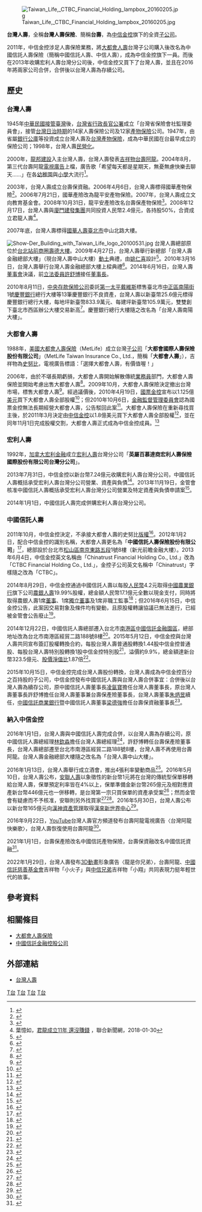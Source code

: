 {{Infobox Company
|company_name       = 台灣人壽保險股份有限公司
|company_name_en    = Taiwan Life Insurance Co., Ltd.
|company_logo       = File:Logo 台灣人壽.png
|logo_size          = 190px
|company_type       = [[股份有限公司|股份有限公司]]、[[子公司|子公司]]
|company_slogan     = 
|local_code_name            = TW
|local_code            = 03557017
|foundation         = 1947年（創業）<br/> 1950年6月21日<br>（{{age in years and days|1950|6|21|age=no}}）
|location           = {{ROC}}<br/>[[臺北市|臺北市]][[南港區|南港區]][[經貿二路|經貿二路]]188號8樓<br/>（[[中國信託金融園區|中國信託金融園區]]）
|key_people         = 董事長：黃思國<br>總經理：莊中慶
|industry           = [[人身保險|人身保險業]]
|capital            = [[新台幣|新台幣]]31,944,990,370元
|profit             = 
|revenue            =
|market_value       =
|num_employees      = 
|products           =
|major_shareholder  = [[中國信託金融控股公司|中國信託金融控股公司]]（100%）
|subsid             = [[中國信託產物保險|中國信託產物保險]]<br>[[中國信託資融|中國信託資融]]
|homepage           = {{URL|http://www.taiwanlife.com/|}}{{zh-tw}}
}}
[[File:Taiwan_Life,_CTBC_Financial_Holding_lampbox_20160205.jpg|thumb]]

'''台灣人壽'''，全稱'''台灣人壽保險'''、簡稱'''台壽'''，為[[中國信託金融控股|中信金控]]旗下的全資[[子公司|子公司]]。

2011年，中信金控涉足人壽保險業務，將[[大都會人壽|大都會人壽]]台灣子公司購入後改名為中國信託人壽保險（簡稱中國信託人壽、中信人壽），成為中信金控旗下一員。而後在2013年收購宏利人壽台灣分公司後，中信金控又買下了台灣人壽，並且在2016年將兩家公司合併，合併後以台灣人壽為存續公司。

==歷史==
===台灣人壽===
1945年[[中華民國接管臺灣|中華民國接管臺灣]]後，[[台灣省行政長官公署|台灣省行政長官公署]]成立「台灣省保險會社監理委員會」，接管[[台灣日治時期|台灣日治時期]]的14家人壽保險公司及12家[[產物保險|產物保險]]公司。1947年，由省屬[[銀行|銀行]][[公庫|公庫]]等投資成立台灣人壽及[[台灣產物保險|台灣產物保險]]，成為中華民國在台最早成立的保險公司；1998年，台灣人壽[[民營化|民營化]]。

2000年，[[龍邦建設|龍邦建設]]入主台灣人壽，台灣人壽發表[[吉祥物|吉祥物]][[台壽阿龍|台壽阿龍]]。2004年8月，第三代台壽阿龍[[電視廣告|電視廣告]]上檔，廣告歌「希望每天都是星期天，無憂無慮快樂去聊天……」在各[[幼稚園|幼稚園]]與[[小學|小學]]大流行<ref>{{cite news| author=周靜紫| title=朱炳昱 用台壽阿龍當伴手禮| url=http://www.appledaily.com.tw/appledaily/article/finance/20041113/1376987| newspaper=[[台灣蘋果日報|台灣蘋果日報]]| date=2004-11-13| accessdate=2016-01-09| archive-date=2016-03-08| archive-url=https://web.archive.org/web/20160308111157/http://www.appledaily.com.tw/appledaily/article/finance/20041113/1376987/| dead-url=no}}</ref>。

2003年，台灣人壽成立台壽保資融。2006年4月6日，台灣人壽標得國華產物保險<ref>{{cite news| author=洪正吉| title=國華產更名龍平安產險| url=http://www.appledaily.com.tw/appledaily/article/finance/20060412/2532165| newspaper=台灣蘋果日報| date=2006-04-12| accessdate=2016-01-29| archive-date=2017-06-22| archive-url=https://web.archive.org/web/20170622193101/http://www.appledaily.com.tw/appledaily/article/finance/20060412/2532165| dead-url=no}}</ref>。2006年7月21日，國華產險改為龍平安產物保險。2007年，台灣人壽成立文向教育基金會。2008年10月31日，龍平安產險改名台壽保產物保險<ref>{{cite news| author=顏真真| title=整合集團資源、活用品牌魅力 龍平安產險更名台壽保產險| url=http://www.nownews.com/n/2008/10/31/930797| newspaper=[[今日新聞網|今日新聞網]]| date=2008-10-31| accessdate=2016-01-29| archive-date=2017-01-12| archive-url=https://web.archive.org/web/20170112011234/http://www.nownews.com/n/2008/10/31/930797| dead-url=no}}</ref>。2008年12月17日，台灣人壽與[[廈門建發集團|廈門建發集團]]共同投資人民幣2.4億元，各持股50%，合資成立君龍人壽<ref>葉憶如，[https://udn.com/news/story/7239/2957004 君龍成立11年 還沒賺錢] {{Wayback|url=https://udn.com/news/story/7239/2957004 |date=20190503050303 }}，聯合新聞網，2018-01-30</ref>。

2007年底，台灣人壽標得[[國華人壽|國華人壽]][[臺北市|臺北市]]中山北路大樓。

[[File:Show-Der_Building_with_Taiwan_Life_logo_20100531.jpg|thumb]]
台灣人壽總部原位於[[台北站前商圈|台北站前商圈]][[壽德大樓_(臺北)|壽德大樓]]。2009年4月27日，台灣人壽舉行新總部「台灣人壽金融總部大樓」（現台灣人壽中山大樓）[[動土|動土]]典禮，由[[姚仁喜|姚仁喜]]設計<ref>{{cite news| author=顏真真| title=台壽金融總部大樓動土 2011年啟用成中山北路新地標| url=http://www.nownews.com/n/2009/04/27/920921| newspaper=今日新聞網| date=2009-04-27| accessdate=2017-02-11| archive-date=2017-02-12| archive-url=https://web.archive.org/web/20170212091329/http://www.nownews.com/n/2009/04/27/920921| dead-url=no}}</ref>。2010年3月16日，台灣人壽舉行台灣人壽金融總部大樓上樑典禮<ref>{{cite news|author=陳慧琳|title=台灣人壽金融總部大樓上樑 2011年落成啟用正式進駐|url=http://news.cnyes.com/Content/20100316/kc83brb2tfkzq.shtml|newspaper=鉅亨網|date=2010-03-16|accessdate=2016-01-09}}</ref>。2014年6月16日，台灣人壽[[董事會|董事會]]決議，前[[立法委員|立法委員]][[許舒博|許舒博]]接任[[董事長|董事長]]。

2010年8月11日，[[中央存款保險公司|中央存款保險公司]]委託[[第一太平戴維斯|第一太平戴維斯]]標售臺北市[[中正區_(臺北市)|中正區]][[南陽街|南陽街]]1號[[慶豐銀行|慶豐銀行]]總行大樓等13筆慶豐銀行不良資產，台灣人壽以新臺幣25.6億元標得慶豐銀行總行大樓，每地坪新臺幣833.9萬元、每建坪新臺幣105.9萬元，雙雙創下臺北市西區辦公大樓交易新高<ref>{{cite news| author=吳靜君| author2=江碩涵| title=台壽保25.6億搶標慶豐大樓| accessdate=2013-03-07| url=http://www.appledaily.com.tw/appledaily/article/property/20100812/32730992/| newspaper=台灣蘋果日報| date=2010-08-12| archive-date=2015-09-24| archive-url=https://web.archive.org/web/20150924122700/http://www.appledaily.com.tw/appledaily/article/property/20100812/32730992/| dead-url=no}}</ref>。慶豐銀行總行大樓隨之改名為「台灣人壽南陽大樓」。

===大都會人壽===
1988年，[[美國|美國]][[大都會人壽保險|大都會人壽保險]]（MetLife）成立台灣[[子公司|子公司]]「'''大都會國際人壽保險股份有限公司'''」（MetLife Taiwan Insurance Co., Ltd.，簡稱「'''大都會人壽'''」），吉祥物為[[史努比|史努比]]，電視廣告標語：「選擇大都會人壽，有價值喔！」

2006年，由於不堪長期虧損，大都會人壽開始解散傳統[[業務員|業務員]]部門，大都會人壽保險並開始考慮出售大都會人壽<ref>{{cite news| author=蔡靜紋| title=解散傳統業務員部門後…　大都會 不排除尋找購併對象| accessdate=2013-01-30| newspaper=[[經濟日報_(台灣)|經濟日報]]| date=2007-01-16}}</ref>。2009年10月，大都會人壽保險決定撤出台灣市場，標售大都會人壽<ref>{{cite news| author=孫中英| title=底價1-2億美元　大都會人壽月底標售| accessdate=2013-01-30| newspaper=聯合報| date=2009-10-09}}</ref>。經過議價後，2010年4月19日，[[國票金控|國票金控]]宣布以1.125億[[美元|美元]]買下大都會人壽全部股權<ref>{{cite news| author=李淑慧| author2=蔡靜紋| title=國票金「轉大人」 35億併大都會| url=http://pro.udnjob.com/mag2/enter/storypage.jsp?f_ART_ID=55842| accessdate=2013-01-30| newspaper=經濟日報| date=2010-04-20| archive-date=2019-05-02| archive-url=https://web.archive.org/web/20190502173420/http://pro.udnjob.com/mag2/enter/storypage.jsp?f_ART_ID=55842| dead-url=no}}</ref>；但2010年10月6日，[[金融監督管理委員會|金融監督管理委員會]]認為國票金控無法長期經營大都會人壽，公告駁回此案<ref>{{cite news| author=邱金蘭| title=國票金併大都會 金管會駁回| url=http://pro.udnjob.com/mag2/enter/storypage.jsp?f_ART_ID=59838| accessdate=2013-01-30| newspaper=經濟日報| date=2010-10-07| archive-date=2019-05-02| archive-url=https://web.archive.org/web/20190502163517/http://pro.udnjob.com/mag2/enter/storypage.jsp?f_ART_ID=59838| dead-url=no}}</ref>。大都會人壽保險在重新尋找買主後，於2011年3月決定由[[中信金控|中信金控]]以1.8億美元買下大都會人壽全部股權<ref>{{cite news| author=洪凱音| title=中信買下大都會　53億元取100％股權 大步跨足人壽保險| accessdate=2013-01-30| newspaper=經濟日報| date=2011-03-29}}</ref>，並在同年11月1日完成股權交割，大都會人壽正式成為中信金控成員。<ref>{{cite news| author=陳怡慈| title=中信金併大都會 十虎將到齊| accessdate=2013-01-30| newspaper=經濟日報| date=2011-11-02}}</ref>

===宏利人壽===
1992年，[[加拿大|加拿大]][[宏利金融|宏利金融]]成立[[宏利人壽|宏利人壽]]台灣分公司「'''英屬百慕達商宏利人壽保險國際股份有限公司台灣分公司'''」。

2013年7月31日，中信金控以新台幣7.24億元收購宏利人壽台灣分公司，中國信託人壽概括承受宏利人壽台灣分公司營業、資產與負債<ref>{{cite news| author=顏真真| title=7.24億併購宏利人壽台灣分公司 中信人壽：保戶權益不變| accessdate=2014-04-19| url=http://www.nownews.com/n/2013/07/31/189429| newspaper=今日新聞網| date=2013-07-31| archive-date=2014-10-17| archive-url=https://web.archive.org/web/20141017103710/http://www.nownews.com/n/2013/07/31/189429| dead-url=no}}</ref>。2013年11月19日，金管會核准中國信託人壽概括承受宏利人壽台灣分公司營業及特定資產與負債申請案<ref>{{cite news|author=新聞稿|url=https://www.fsc.gov.tw/ch/home.jsp?id=96&parentpath=0,2&mcustomize=news_view.jsp&dataserno=201311190003&toolsflag=Y&dtable=News|title=金管會核准中國信託人壽保險股份有限公司概括承受英屬百慕達商宏利人壽保險國際股份有限公司台灣分公司營業及特定資產與負債申請案|work=金融監督管理委員會|date=2013-11-19|accessdate=2022-05-15}}</ref>。

2014年1月1日，中國信託人壽完成併購宏利人壽台灣分公司。

===中國信託人壽===
2011年10月，中信金控決定，不承接大都會人壽的史努比[[版權|版權]]<ref>{{cite news| author=陳瑩欣| title=中信金併大都會 史奴比說掰掰| url=http://www.appledaily.com.tw/appledaily/article/finance/20111011/33728504| newspaper=台灣蘋果日報| date=2011-10-11| accessdate=2014-12-07| archive-date=2016-03-11| archive-url=https://web.archive.org/web/20160311143250/http://www.appledaily.com.tw/appledaily/article/finance/20111011/33728504/| dead-url=no}}</ref>。2012年1月2日，配合中信金控的識別名稱，大都會人壽更名為「'''中國信託人壽保險股份有限公司'''」<ref>{{cite news| author=陳怡慈| title=中信人壽 拚退休規劃龍頭| accessdate=2013-01-30| newspaper=經濟日報| date=2012-01-06}}</ref>，總部設於台北市[[松山區_(臺北市)|松山區]][[南京東路_(台北市)|南京東路五段]]1號8樓（新光前瞻金融大樓）。2013年6月4日，中信金控英文名稱由「Chinatrust Financial Holding Co., Ltd.」改為「CTBC Financial Holding Co., Ltd.」，金控子公司英文名稱中「Chinatrust」字樣隨之改為「CTBC」。

2014年8月29日，中信金控通過中國信託人壽以每股[[人民幣|人民幣]]4.2元取得[[中國農業銀行|中國農業銀行]]旗下公司[[農銀人壽|農銀人壽]]19.99%股權，總金額人民幣17.1億元全數以現金支付，同時將取得農銀人壽1席[[董事|董事]]、1席[[獨立董事|獨立董事]]及1席非職工監事<ref>{{cite news| author=陳瑩欣、林潔禎| title=中信84億參股農銀人壽| url=http://www.appledaily.com.tw/appledaily/article/finance/20140830/36054147| newspaper=台灣蘋果日報| date=2014-08-30| accessdate=2014-09-20| archive-date=2017-08-13| archive-url=https://web.archive.org/web/20170813183644/http://www.appledaily.com.tw/appledaily/article/finance/20140830/36054147/| dead-url=no}}</ref>；但2016年6月15日，中信金控公告，此案因交易對象及條件均有變動，且原股權轉讓協議已無法進行，已經被金管會公告廢止<ref>{{cite news|author1=李靚慧|title=中信金農銀人壽參股案 遭廢止|url=http://news.ltn.com.tw/news/business/paper/1000875|newspaper=自由時報|date=2016-06-16|accessdate=2017-06-04|archive-date=2017-08-05|archive-url=https://web.archive.org/web/20170805101250/http://news.ltn.com.tw/news/business/paper/1000875|dead-url=no}}</ref>。

2014年12月22日，中國信託人壽總部遷入台北市[[南港區|南港區]][[中國信託金融園區|中國信託金融園區]]，總部地址改為台北市南港區經貿二路188號8樓<ref>{{cite news| author=新聞稿| title=總公司搬遷通知| url=http://www.ctbclife.com/about/NewsA01_1.aspx?type=1&kind=3736| newspaper=中國信託人壽| date=2015-01-13| accessdate=2015-01-17| deadurl=yes| archiveurl=https://web.archive.org/web/20150223152833/http://www.ctbclife.com/about/NewsA01_1.aspx?type=1&kind=3736| archivedate=2015-02-23}}</ref>。2015年5月12日，中信金控與台灣人壽共同宣布簽訂股權轉換合約，每股台灣人壽普通股轉換1.44股中信金控普通股、每股台灣人壽特別股轉換1股中信金控特別股<ref>{{cite news| author=郭芝芸| title=中信金併台壽保 保險資產躋身前6大| url=http://www.chinatimes.com/realtimenews/20150512004574-260410| newspaper=[[旺報|旺報]]即時新聞| date=2015-05-12| accessdate=2016-01-09| archive-date=2019-05-03| archive-url=https://web.archive.org/web/20190503194447/https://www.chinatimes.com/realtimenews/20150512004574-260410| dead-url=no}}</ref>，溢價約9.9%，總金額達新台幣323.5億元、[[股價淨值比|股價淨值比]]1.87倍<ref>{{cite news| author=魏喬怡| title=溢價近1成 中信金再娶台壽保| url=http://www.chinatimes.com/realtimenews/20150512004341-260410| newspaper=[[工商時報|工商時報]]即時新聞| date=2015-05-12| accessdate=2016-01-09| archive-date=2019-05-04| archive-url=https://web.archive.org/web/20190504031336/https://www.chinatimes.com/realtimenews/20150512004341-260410| dead-url=no}}</ref>。

2015年10月15日，中信金控完成台灣人壽股份轉換，台灣人壽成為中信金控百分之百持股的子公司，中信金控發布中國信託人壽與台灣人壽合併事宜：合併後以台灣人壽為續存公司，原中國信託人壽董事長[[凌氤寶|凌氤寶]]擔任台灣人壽董事長，原台灣人壽董事長許舒博擔任台灣人壽董事兼台壽保產險董事長，台灣人壽董事[[朱炳昱|朱炳昱]]續任，[[中國信託商業銀行|中國信託商業銀行]]暨中國信託人壽董事[[梁德強|梁德強]]擔任台壽保資融董事長<ref>{{cite news| author=魏喬怡| title=中信人壽掰掰 台灣人壽2016上路！| url=http://www.chinatimes.com/realtimenews/20151015004430-260410| newspaper=工商時報即時新聞| date=2015-10-15| accessdate=2016-01-09| archive-date=2019-05-03| archive-url=https://web.archive.org/web/20190503203308/https://www.chinatimes.com/realtimenews/20151015004430-260410| dead-url=no}}</ref>。

===納入中信金控===
2016年1月1日，台灣人壽與中國信託人壽完成合併，以台灣人壽為存續公司，原中國信託人壽總經理[[林欽淼|林欽淼]]擔任台灣人壽總經理<ref>{{cite news| author=新聞稿| title=台灣人壽、中信人壽整併完成 新經營團隊成軍| url=http://www.taiwanlife.com/Content/12401| newspaper=台灣人壽| date=2016-01-04| accessdate=2016-01-09| deadurl=yes| archiveurl=https://web.archive.org/web/20160109181655/http://www.taiwanlife.com/Content/12401| archivedate=2016-01-09| df=}}</ref>，許舒博轉任台壽保產險董事長，台灣人壽總部遷至台北市南港區經貿二路188號8樓，台灣人壽不再使用台壽阿龍。台灣人壽金融總部大樓隨之改名為「台灣人壽中山大樓」。

2016年1月13日，台灣人壽舉行成立酒會，推出4張利率變動商品<ref>{{cite news| author=陳瑩欣、黃國棟| title=新台灣人壽成立 初年度保單衝千億| url=http://www.appledaily.com.tw/realtimenews/article/new/20160113/774057| newspaper=台灣蘋果日報即時新聞| date=2016-01-13| accessdate=2016-01-13| archive-date=2017-08-21| archive-url=https://web.archive.org/web/20170821044527/http://www.appledaily.com.tw/realtimenews/article/new/20160113/774057/| dead-url=no}}</ref>。2016年5月10日，台灣人壽公布，[[安聯人壽|安聯人壽]]以象徵性的新台幣1元將在台灣的傳統型保單移轉給台灣人壽，保單預定利率皆在4%以上，保單準備金新台幣265億元及相對應資產新台幣446億元也一併移轉，是台灣第一宗只買保單的資產承受案<ref>{{cite news|author=魏喬怡、黃惠聆|url=http://www.chinatimes.com/newspapers/20160511000063-260202|title=台壽花1元 買安聯446億資產|publisher=工商時報|date=2016-05-11|accessdate=2016-05-31|archive-date=2019-05-03|archive-url=https://web.archive.org/web/20190503152932/https://www.chinatimes.com/newspapers/20160511000063-260202|dead-url=no}}</ref>；然而金管會有疑慮而不予核准，安聯則另外找買家<ref>{{cite news|author1=廖珮君|title=收購安聯保單案 中信金沒希望了|url=http://www.appledaily.com.tw/appledaily/article/finance/20170308/37575555/|newspaper=蘋果日報|date=2017-03-18|accessdate=2017-06-04|archive-date=2017-08-11|archive-url=https://web.archive.org/web/20170811182225/http://www.appledaily.com.tw/appledaily/article/finance/20170308/37575555/|dead-url=no}}</ref><ref>{{cite news|author1=陳怡慈|title=台壽接手安聯保單 破局|url=https://udn.com/news/story/7239/2483975|newspaper=經濟日報|date=2017-05-25|accessdate=2017-06-04|archive-date=2019-05-03|archive-url=https://web.archive.org/web/20190503033208/https://udn.com/news/story/7239/2483975|dead-url=no}}</ref>。2016年5月30日，台灣人壽公布以新台幣165億元向[[漢神資產管理|漢神資產管理]]取得[[漢來新世界中心|漢來新世界中心]]<ref>{{cite news|author=吳靜君|url=http://udn.com/news/story/6/1729348|title=看好高雄 台灣人壽165億買漢來新世界中心|publisher=經濟日報即時新聞|date=2016-05-30|accessdate=2016-05-30|deadurl=yes|archiveurl=https://web.archive.org/web/20160531173116/http://udn.com/news/story/6/1729348|archivedate=2016-05-31}}</ref>。

2016年9月22日，[[YouTube|YouTube]]台灣人壽官方頻道發布台壽阿龍電視廣告〈台灣阿龍快樂歌〉，台灣人壽恢復使用台壽阿龍<ref>{{Cite web |url=https://www.youtube.com/watch?v=fEfIfClyo7A |title=2016阿龍快樂歌 - YouTube |access-date=2022-03-20 |archive-date=2021-02-12 |archive-url=https://web.archive.org/web/20210212083137/https://www.youtube.com/watch?v=fEfIfClyo7A |dead-url=no }}</ref>。

2021年1月1日，台壽保產險改名中國信託產物保險，台壽保資融改名中國信託資融<ref>{{cite news|author=新聞稿|url=https://www.taiwanlife.com/Content/42096|title=台灣人壽旗下產險、資融更名|publisher=台灣人壽|date=2021-01-07|accessdate=2021-02-11|quote=台灣人壽保險股份有限公司（簡稱「台灣人壽」）旗下產險及資融兩家子公司於去（2020）年8月分別通過董事會決議，並獲主管機關核准，於今（2021）年1月1日正式更名為中國信託產物保險股份有限公司（簡稱「中國信託產險」）及中國信託資融股份有限公司（簡稱「中國信託資融」）……中國信託產險與中國信託資融並於今（7）日假台灣人壽台北壽德大樓，共同舉行更名暨剪綵慶祝活動，由台灣人壽總經理莊中慶、資融鄭泰克董事長、產險林欽淼董事長率各高階主管們共同出席並參加剪綵，為兩家子公司全新展望與新氣象給予鼓勵。|archive-date=2021-06-14|archive-url=https://web.archive.org/web/20210614034328/https://www.taiwanlife.com/Content/42096|dead-url=no}}</ref>。

2022年1月29日，台灣人壽發布[[3D動畫|3D動畫]]形象廣告〈龍是你兄弟〉，台壽阿龍、[[中國信託慈善基金會|中國信託慈善基金會]]吉祥物「小火子」與[[中信兄弟|中信兄弟]]吉祥物「小翔」共同表現力挺年輕世代的故事。

==參考資料==
{{Reflist}}

==相關條目==
* [[大都會人壽保險|大都會人壽保險]]
* [[中國信託金融控股公司|中國信託金融控股公司]]

== 外部連結 ==
{{commonscat|Taiwan Life}}
*{{zh-tw}} [https://www.taiwanlife.com/ 台灣人壽] {{Wayback|url=https://www.taiwanlife.com/ |date=20201203031636 }}

{{台灣保險公司}}
{{移轉民營之中華民國公營事業}}
{{Authority control}}
{{Portal bar|台灣|企業}}

[[Category:臺灣的保險公司|T台]]
[[Category:1947年成立的公司|T台]]
[[Category:總部位於臺北市南港區的工商業機構|T台]]
[[Category:中信金控|T台]]